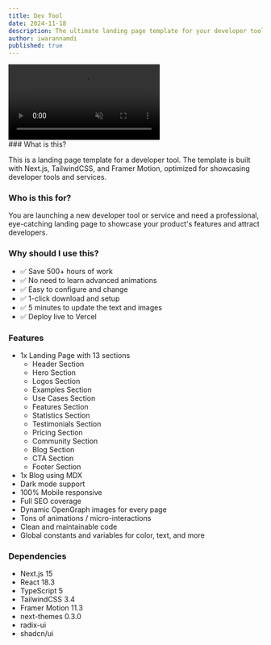 ```yaml
---
title: Dev Tool
date: 2024-11-18
description: The ultimate landing page template for your developer tool.
author: iwarannamdi
published: true
---
```


<div className="flex max-w-[800px] flex-col gap-4">
  <video
    autoPlay
    loop
    muted
    playsInline
    src="/devtool-demo.mp4"
    className="w-full rounded-xl border"
  />
  <div className="flex w-full flex-col gap-2 sm:flex-row">
    <TemplateOpen />
    <TemplatePreview href="https://devtool-blakui.vercel.app/">
      Live Preview
    </TemplatePreview>
  </div>
</div>
### What is this?

This is a landing page template for a developer tool. The template is built with Next.js, TailwindCSS, and Framer Motion, optimized for showcasing developer tools and services.

### Who is this for?

You are launching a new developer tool or service and need a professional, eye-catching landing page to showcase your product's features and attract developers.

### Why should I use this?

- ✅ Save 500+ hours of work
- ✅ No need to learn advanced animations
- ✅ Easy to configure and change
- ✅ 1-click download and setup
- ✅ 5 minutes to update the text and images
- ✅ Deploy live to Vercel

### Features

- 1x Landing Page with 13 sections
  - Header Section
  - Hero Section
  - Logos Section
  - Examples Section
  - Use Cases Section
  - Features Section
  - Statistics Section
  - Testimonials Section
  - Pricing Section
  - Community Section
  - Blog Section
  - CTA Section
  - Footer Section
- 1x Blog using MDX
- Dark mode support
- 100% Mobile responsive
- Full SEO coverage
- Dynamic OpenGraph images for every page
- Tons of animations / micro-interactions
- Clean and maintainable code
- Global constants and variables for color, text, and more

### Dependencies

- Next.js 15
- React 18.3
- TypeScript 5
- TailwindCSS 3.4
- Framer Motion 11.3
- next-themes 0.3.0
- radix-ui
- shadcn/ui
